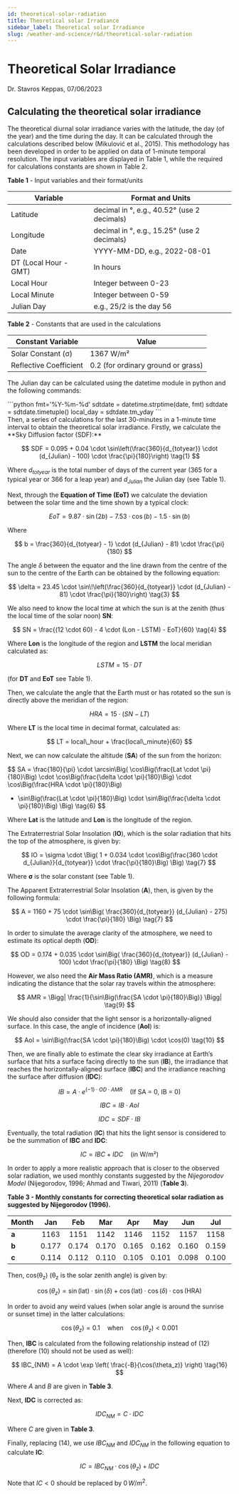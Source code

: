 ```yaml
---
id: theoretical-solar-radiation
title: Theoretical solar Irradiance
sidebar_label: Theoretical solar Irradiance
slug: /weather-and-science/r&d/theoretical-solar-radiation
---
```


# Theoretical Solar Irradiance
Dr. Stavros Keppas, 07/06/2023

## Calculating the theoretical solar irradiance

The theoretical diurnal solar irradiance varies with the latitude, the day (of the year) and the time during the day. It can be calculated through the calculations described below (Mikulović et al., 2015). This methodology has been developed in order to be applied on data of 1-minute temporal resolution. The input variables are displayed in Table 1, while the required for calculations constants are shown in Table 2.  

**Table 1** - Input variables and their format/units

| Variable      | Format and Units                                   |
|---------------|---------------------------------------------------|
| Latitude      | decimal in °, e.g., 40.52° (use 2 decimals)       |
| Longitude     | decimal in °, e.g., 15.25° (use 2 decimals)       |
| Date          | YYYY-MM-DD, e.g., 2022-08-01                      |
| DT (Local Hour - GMT) | In hours                                 |
| Local Hour    | Integer between 0-23                              |
| Local Minute  | Integer between 0-59                              |
| Julian Day    | e.g., 25/2 is the day 56                          |

**Table 2** - Constants that are used in the calculations

| Constant Variable        | Value                                     |
|--------------------------|-------------------------------------------|
| Solar Constant (σ)       | 1367 W/m²                                |
| Reflective Coefficient   | 0.2 (for ordinary ground or grass)       |

The Julian day can be calculated using the datetime module in python and the following commands:
<div style={{ textAlign: "center" }}>
```python
fmt='%Y-%m-%d'
sdtdate = datetime.strptime(date, fmt)
sdtdate = sdtdate.timetuple()
local_day = sdtdate.tm_yday
```
</div>
Then, a series of calculations for the last 30-minutes in a 1-minute time interval to obtain the theoretical solar irradiance. Firstly, we calculate the **Sky Diffusion factor (SDF):**

$$
SDF = 0.095 + 0.04 \cdot \sin\left(\frac{360}{d_{totyear}} \cdot (d_{Julian} - 100) \cdot \frac{\pi}{180}\right) \tag{1}
$$

Where $d_{totyear}$ is the total number of days of the current year (365 for a typical year or 366 for a leap year) and $d_{Julian}$ the Julian day (see Table 1).

Next, through the **Equation of Time (EoT)** we calculate the deviation between the solar time and the time shown by a typical clock:

$$
EoT = 9.87 \cdot \sin(2b) - 7.53 \cdot \cos(b) - 1.5 \cdot \sin(b) \tag{2}
$$

Where

$$
b = \frac{360}{d_{totyear} - 1} \cdot (d_{Julian} - 81) \cdot \frac{\pi}{180}
$$

The angle $\delta$ between the equator and the line drawn from the centre of the sun to the centre of the Earth can be obtained by the following equation:

$$
\delta = 23.45 \cdot \sin\!\left(\frac{360}{d_{totyear}} \cdot (d_{Julian} - 81) \cdot \frac{\pi}{180}\right) \tag{3}
$$

We also need to know the local time at which the sun is at the zenith (thus the local time of the solar noon) **SN**:

$$
SN = \frac{(12 \cdot 60) - 4 \cdot (Lon - LSTM) - EoT}{60} \tag{4}
$$

Where **Lon** is the longitude of the region and **LSTM** the local meridian calculated as:

$$
LSTM = 15 \cdot DT
$$  

(for **DT** and **EoT** see Table 1).

Then, we calculate the angle that the Earth must or has rotated so the sun is directly above the meridian of the region:

$$
HRA = 15 \cdot (SN - LT) \tag{5}
$$

Where **LT** is the local time in decimal format, calculated as:

$$
LT = local\_hour + \frac{local\_minute}{60}
$$

Next, we can now calculate the altitude (**SA**) of the sun from the horizon:

$$
SA = \frac{180}{\pi} \cdot \arcsin\Big( 
\cos\Big(\frac{Lat \cdot \pi}{180}\Big) \cdot \cos\Big(\frac{\delta \cdot \pi}{180}\Big) \cdot \cos\Big(\frac{HRA \cdot \pi}{180}\Big) 
+ \sin\Big(\frac{Lat \cdot \pi}{180}\Big) \cdot \sin\Big(\frac{\delta \cdot \pi}{180}\Big) 
\Big) \tag{6}
$$

Where **Lat** is the latitude and **Lon** is the longitude of the region.

The Extraterrestrial Solar Insolation (**IO**), which is the solar radiation that hits the top of the atmosphere, is given by:

$$
IO = \sigma \cdot \Big( 1 + 0.034 \cdot \cos\Big(\frac{360 \cdot d_{Julian}}{d_{totyear}} \cdot \frac{\pi}{180}\Big) \Big) \tag{7}
$$

Where **σ** is the solar constant (see Table 1).

The Apparent Extraterrestrial Solar Insolation (**A**), then, is given by the following formula:

$$
A = 1160 + 75 \cdot \sin\Big( \frac{360}{d_{totyear}} (d_{Julian} - 275) \cdot \frac{\pi}{180} \Big) \tag{7}
$$

In order to simulate the average clarity of the atmosphere, we need to estimate its optical depth (**OD**):

$$
OD = 0.174 + 0.035 \cdot \sin\Big( \frac{360}{d_{totyear}} (d_{Julian} - 100) \cdot \frac{\pi}{180} \Big) \tag{8}
$$

However, we also need the **Air Mass Ratio (AMR)**, which is a measure indicating the distance that the solar ray travels within the atmosphere:

$$
AMR = \Bigg| \frac{1}{\sin\Big(\frac{SA \cdot \pi}{180}\Big)} \Bigg| \tag{9}
$$

We should also consider that the light sensor is a horizontally-aligned surface. In this case, the angle of incidence (**AoI**) is:

$$
AoI = \sin\Big(\frac{SA \cdot \pi}{180}\Big) \cdot \cos(0) \tag{10}
$$

Then, we are finally able to estimate the clear sky irradiance at Earth’s surface that hits a surface facing directly to the sun (**IB**), the irradiance that reaches the horizontally-aligned surface (**IBC**) and the irradiance reaching the surface after diffusion (**IDC**):

$$
IB = A \cdot e^{(-1) \cdot OD \cdot AMR} \quad \text{(If SA = 0, IB = 0)} \tag{11}
$$

$$
IBC = IB \cdot AoI \tag{12}
$$

$$
IDC = SDF \cdot IB \tag{13}
$$

Eventually, the total radiation (**IC**) that hits the light sensor is considered to be the summation of **IBC** and **IDC**:

$$
IC = IBC + IDC \quad \text{(in W/m²)} \tag{14}
$$

In order to apply a more realistic approach that is closer to the observed solar radiation, we used monthly constants suggested by the *Nijegorodov Model* (Nijegorodov, 1996; Ahmad and Tiwari, 2011) (**Table 3**).

<div style={{ textAlign: "center" }}>

**Table 3 - Monthly constants for correcting theoretical solar radiation as suggested by Nijegorodov (1996).**

| Month | Jan  | Feb  | Mar  | Apr  | May  | Jun  | Jul  | Aug  | Sep  | Oct  | Nov  | Dec  |
|:------|:----:|:----:|:----:|:----:|:----:|:----:|:----:|:----:|:----:|:----:|:----:|:----:|
| **a** | 1163 | 1151 | 1142 | 1146 | 1152 | 1157 | 1158 | 1152 | 1150 | 1156 | 1167 | 1169 |
| **b** | 0.177| 0.174| 0.170| 0.165| 0.162| 0.160| 0.159| 0.164| 0.167| 0.172| 0.174| 0.177 |
| **c** | 0.114| 0.112| 0.110| 0.105| 0.101| 0.098| 0.100| 0.103| 0.107| 0.111| 0.113| 0.115 |

</div>

Then, cos(θ<sub>z</sub>) (θ<sub>z</sub> is the solar zenith angle) is given by:

$$
\cos(\theta_z) = \sin(\text{lat}) \cdot \sin(\delta) + \cos(\text{lat}) \cdot \cos(\delta) \cdot \cos(\text{HRA}) \tag{15}
$$

In order to avoid any weird values (when solar angle is around the sunrise or sunset time) in the latter calculations:

$$
\cos(\theta_z) = 0.1 \quad \text{when} \quad \cos(\theta_z) < 0.001
$$

Then, **IBC** is calculated from the following relationship instead of (12) (therefore (10) should not be used as well):

$$
IBC_{NM} = A \cdot \exp \left( \frac{-B}{\cos(\theta_z)} \right) \tag{16}
$$

Where *A* and *B* are given in **Table 3**.

Next, **IDC** is corrected as:

$$
IDC_{NM} = C \cdot IDC \tag{17}
$$

Where *C* are given in **Table 3**.

Finally, replacing (14), we use $IBC_{NM}$ and $IDC_{NM}$ in the following equation to calculate **IC**:

$$
IC = IBC_{NM} \cdot \cos(\theta_z) + IDC \tag{18}
$$

Note that $IC < 0$ should be replaced by $0 \, W/m^2$.